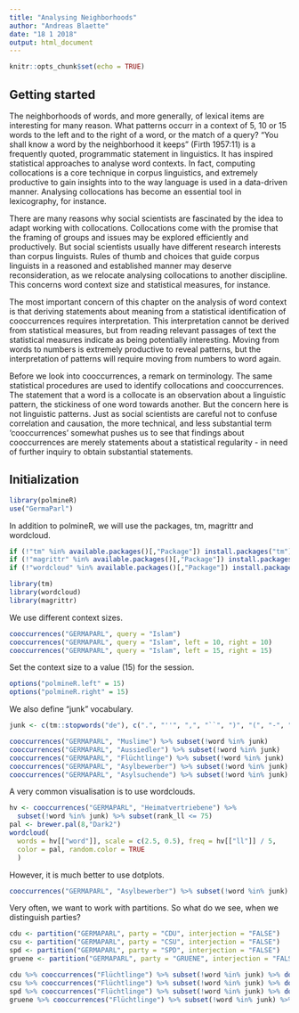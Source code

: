 ```yaml
---
title: "Analysing Neighborhoods"
author: "Andreas Blaette"
date: "18 1 2018"
output: html_document
---
```


```r
knitr::opts_chunk$set(echo = TRUE)
```

## Getting started

The neighborhoods of words, and more generally, of lexical items are interesting for many reason. What patterns occurr in a context of 5, 10 or 15 words to the left and to the right of a word, or the match of a query? "You shall know a word by the neighborhood it keeps" (Firth 1957:11) is a frequently quoted, programmatic statement in linguistics. It has inspired statistical approaches to analyse word contexts. In fact, computing collocations is a core technique in corpus linguistics, and extremely productive to gain insights into to the way language is used in a data-driven manner. Analysing collocations has become an essential tool in lexicography, for instance.

There are many reasons why social scientists are fascinated by the idea to adapt working with collocations. Collocations come with the promise that the framing of groups and issues may be explored efficiently and productively. But social scientists usually have different research interests than corpus linguists. Rules of thumb and choices that guide corpus linguists in a reasoned and established manner may deserve reconsideration, as we relocate analysing collocations to another discipline. This concerns word context size and statistical measures, for instance. 

The most important concern of this chapter on the analysis of word context is that deriving statements about meaning from a statistical identification of cooccurrences requires interpretation. This interpretation cannot be derived from statistical measures, but from reading relevant passages of text the statistical measures indicate as being potentially interesting. Moving from words to numbers is extremely productive to reveal patterns, but the interpretation of patterns will require moving from numbers to word again.

Before we look into cooccurrences, a remark on terminology. The same statistical procedures are used to identify collocations and cooccurrences. The statement that a word is a collocate is an observation about a linguistic pattern, the stickiness of one word towards another. But the concern here is not linguistic patterns. Just as social scientists are careful not to confuse correlation and causation, the more technical, and less substantial term 'cooccurrences' somewhat pushes us to see that findings about cooccurrences are merely statements about a statistical regularity - in need of further inquiry to obtain substantial statements.

## Initialization

```r
library(polmineR)
use("GermaParl")
```

In addition to polmineR, we will use the packages, tm, magrittr and wordcloud. 

```r
if (!"tm" %in% available.packages()[,"Package"]) install.packages("tm")
if (!"magrittr" %in% available.packages()[,"Package"]) install.packages("magrittr")
if (!"wordcloud" %in% available.packages()[,"Package"]) install.packages("wordcloud")
```

```r
library(tm)
library(wordcloud)
library(magrittr)
```

We use different context sizes.

```r
cooccurrences("GERMAPARL", query = "Islam")
cooccurrences("GERMAPARL", query = "Islam", left = 10, right = 10)
cooccurrences("GERMAPARL", query = "Islam", left = 15, right = 15)
```

Set the context size to a value (15) for the session.

```r
options("polmineR.left" = 15)
options("polmineR.right" = 15)
```

We also define "junk" vocabulary.

```r
junk <- c(tm::stopwords("de"), c(".", "''", ",", "``", ")", "(", "-", "!", "[", "]"), "000")
```

```r
cooccurrences("GERMAPARL", "Muslime") %>% subset(!word %in% junk)
cooccurrences("GERMAPARL", "Aussiedler") %>% subset(!word %in% junk)
cooccurrences("GERMAPARL", "Flüchtlinge") %>% subset(!word %in% junk)
cooccurrences("GERMAPARL", "Asylbewerber") %>% subset(!word %in% junk)
cooccurrences("GERMAPARL", "Asylsuchende") %>% subset(!word %in% junk)
```

A very common visualisation is to use wordclouds.

```r
hv <- cooccurrences("GERMAPARL", "Heimatvertriebene") %>%
  subset(!word %in% junk) %>% subset(rank_ll <= 75)
pal <- brewer.pal(8,"Dark2")
wordcloud(
  words = hv[["word"]], scale = c(2.5, 0.5), freq = hv[["ll"]] / 5,
  color = pal, random.color = TRUE
  )
```

However, it is much better to use dotplots.

```r
cooccurrences("GERMAPARL", "Asylbewerber") %>% subset(!word %in% junk) %>% dotplot()
```

Very often, we want to work with partitions. So what do we see, when we distinguish parties?

```r
cdu <- partition("GERMAPARL", party = "CDU", interjection = "FALSE")
csu <- partition("GERMAPARL", party = "CSU", interjection = "FALSE")
spd <- partition("GERMAPARL", party = "SPD", interjection = "FALSE")
gruene <- partition("GERMAPARL", party = "GRUENE", interjection = "FALSE")
```

```r
cdu %>% cooccurrences("Flüchtlinge") %>% subset(!word %in% junk) %>% dotplot()
csu %>% cooccurrences("Flüchtlinge") %>% subset(!word %in% junk) %>% dotplot()
spd %>% cooccurrences("Flüchtlinge") %>% subset(!word %in% junk) %>% dotplot()
gruene %>% cooccurrences("Flüchtlinge") %>% subset(!word %in% junk) %>% dotplot()
```
